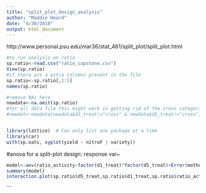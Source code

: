 ```yaml
---
title: "split_plot_design_analysis"
author: "Maddie Heard"
date: "4/30/2018"
output: html_document
---
```

http://www.personal.psu.edu/mar36/stat_461/split_plot/split_plot.html
```r

#to run analysis on ratio
sp.ratio<-read.csv("ratio_capstone.csv")
View(sp.ratio)
#if there are a extra columns present in the file
sp.ratio<-sp.ratio[,1:5]
names(sp.ratio)

#remove NAs here
newdata<-na.omit(sp.ratio)
#for all data file this might work in getting rid of the cross categories
#newdat<-newdata[newdata$d1_treat!="cross" & newdata$d5_treat!="cross",]


library(lattice)  # Can only list one package at a time
library(car)
with(sp.oats, xyplot(yield ~ nitroF | variety))


```





#anova for a split-plot design: response var~
```r
model<-aov(ratio_activity~factor(d1_treat)*factor(d5_treat)+Error(mother/factor(d1_treat)),data=newdata)
summary(model)
interaction.plot(sp.ratio$d5_treat,sp.ratio$d1_treat,sp.ratio$ratio_activity)
```



```

